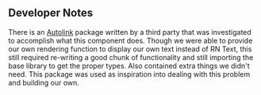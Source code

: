 ## Developer Notes

There is an [Autolink](https://github.com/joshswan/react-native-autolink)
package written by a third party that was investigated to accomplish what this
component does. Though we were able to provide our own rendering function to
display our own text instead of RN Text, this still required re-writing a good
chunk of functionality and still importing the base library to get the proper
types. Also contained extra things we didn't need. This package was used as
inspiration into dealing with this problem and building our own.
